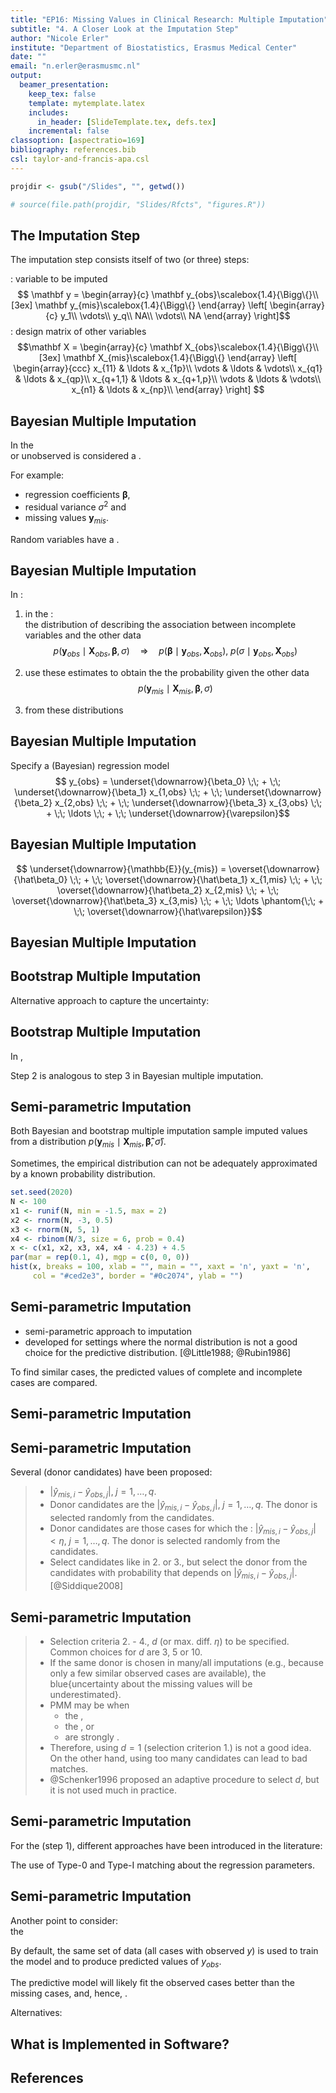 ```yaml
---
title: "EP16: Missing Values in Clinical Research: Multiple Imputation"
subtitle: "4. A Closer Look at the Imputation Step"
author: "Nicole Erler"
institute: "Department of Biostatistics, Erasmus Medical Center"
date: ""
email: "n.erler@erasmusmc.nl"
output:
  beamer_presentation:
    keep_tex: false
    template: mytemplate.latex
    includes:
      in_header: [SlideTemplate.tex, defs.tex]
    incremental: false
classoption: [aspectratio=169]
bibliography: references.bib
csl: taylor-and-francis-apa.csl
---
```


```r
projdir <- gsub("/Slides", "", getwd())

# source(file.path(projdir, "Slides/Rfcts", "figures.R"))
```

## The Imputation Step

The imputation step consists itself of two (or three) steps:
\begin{enumerate} \setcounter{enumi}{-1}
\item specification of the imputation model
\item \blue{estimation} / sampling \blue{of the parameters}
\item \blue{drawing imputed values} from the predictive distribution
\end{enumerate}

\bigskip\pause

\blue{Notation:}
\begincols[onlytextwidth]
\begincol{0.5\linewidth}
\blue{y}: variable to be imputed
$$
\mathbf y = \begin{array}{c}
\mathbf y_{obs}\scalebox{1.4}{\Bigg\{}\\[3ex]
\mathbf y_{mis}\scalebox{1.4}{\Bigg\{}
\end{array}
\left[
\begin{array}{c}
            y_1\\
            \vdots\\
            y_q\\
            NA\\
            \vdots\\
            NA
            \end{array}
\right]$$
\endcol
\begincol{0.5\linewidth}
\blue{X}: design matrix of other variables
$$\mathbf X = \begin{array}{c}
\mathbf X_{obs}\scalebox{1.4}{\Bigg\{}\\[3ex]
\mathbf X_{mis}\scalebox{1.4}{\Bigg\{}
\end{array}
\left[
\begin{array}{ccc}
x_{11} & \ldots & x_{1p}\\
\vdots & \ldots & \vdots\\
x_{q1} & \ldots & x_{qp}\\
x_{q+1,1} & \ldots & x_{q+1,p}\\
\vdots & \ldots & \vdots\\
x_{n1} & \ldots & x_{np}\\
\end{array}
\right]
$$
\endcol
\endcols



## Bayesian Multiple Imputation

In the \blue{Bayesian framework:}\
\blue{everything unknown} or unobserved is considered a \blue{random variable}.

For example:

* regression coefficients $\boldsymbol\beta$,
* residual variance $\sigma^2$ and 
* missing values $\mathbf y_{mis}$.

\bigskip\pause

Random variables have a \blue{probability distribution}.
\begin{itemize}
\item The \blue{expectation} of that distribution quantifies which \blue{values} of the random
variable are \blue{most likely}.
\item The \blue{variance} is a measure of the \blue{uncertainty} about the values.
\end{itemize}

## Bayesian Multiple Imputation
In \blue{Bayesian imputation}:

1. in the \blue{observed data}:\
  \blue{estimate} the distribution of \blue{the parameters} describing the
  association between incomplete variables and the other data
  $$p(\mathbf y_{obs}\mid\mathbf X_{obs}, \boldsymbol\beta, \sigma) 
  \quad \Rightarrow \quad
  p(\boldsymbol\beta\mid \mathbf y_{obs}, \mathbf X_{obs}), \; 
  p(\sigma\mid \mathbf y_{obs}, \mathbf X_{obs})$$
  
2. use these estimates to obtain the the probability \blue{distribution of incomplete
  variables} given the other data
  $$p(\mathbf y_{mis}\mid\mathbf X_{mis}, \boldsymbol\beta, \sigma)$$
  
3. \blue{sample values} from these distributions \blue{\ding{225} imputation}


## Bayesian Multiple Imputation
\blue{Step 1:}

Specify a (Bayesian) regression model
$$ y_{obs} = \underset{\downarrow}{\beta_0} \;\; + \;\;
\underset{\downarrow}{\beta_1} x_{1,obs} \;\; + \;\;
\underset{\downarrow}{\beta_2} x_{2,obs} \;\; + \;\;
\underset{\downarrow}{\beta_3} x_{3,obs} \;\; + \;\; \ldots \;\; + \;\;
\underset{\downarrow}{\varepsilon}$$

\begin{picture}(370, 80)(-15, -0)
\put(305, 60){\includegraphics[width = 0.15\linewidth]{graphics/Section04/BayesImp_eps.png}}
\put(205, 60){\includegraphics[width = 0.15\linewidth]{graphics/Section04/BayesImp_beta3.png}}
\put(80, 60){\includegraphics[width = 0.15\linewidth]{graphics/Section04/BayesImp_beta1.png}}

\pause

\put(98, 54){\small$\downarrow$}
\put(100, 54){\small$\downarrow$}
\put(105, 54){\small$\downarrow$}
\put(109, 54){\small$\downarrow$}
\put(110, 54){\small$\downarrow$}
\put(112, 54){\small$\downarrow$}
\put(116, 54){\small$\downarrow$}
\put(118, 54){\small$\downarrow$}


\put(322, 54){\small$\downarrow$}
\put(328, 54){\small$\downarrow$}
\put(333, 54){\small$\downarrow$}
\put(336, 54){\small$\downarrow$}
\put(334, 54){\small$\downarrow$}
\put(342, 54){\small$\downarrow$}
\put(344, 54){\small$\downarrow$}

\put(222, 54){\small$\downarrow$}
\put(228, 54){\small$\downarrow$}
\put(233, 54){\small$\downarrow$}
\put(234, 54){\small$\downarrow$}
\put(236, 54){\small$\downarrow$}
\put(240, 54){\small$\downarrow$}
\put(242, 54){\small$\downarrow$}
\put(247, 54){\small$\downarrow$}

\put( 80, -5){\includegraphics[width = 0.15\linewidth]{graphics/Section04/BayesImp_betahat1.png}}
\put(205, -5){\includegraphics[width = 0.15\linewidth]{graphics/Section04/BayesImp_betahat3.png}}
\put(305, -5){\includegraphics[width = 0.15\linewidth]{graphics/Section04/BayesImp_sighat.png}}

\end{picture}



## Bayesian Multiple Imputation

\blue{Step 2:}

\begin{picture}(370, 25)(-15, 25)
\put( 80, 0){\includegraphics[width = 0.15\linewidth]{graphics/Section04/BayesImp_betahat1.png}}
\put(205, 0){\includegraphics[width = 0.15\linewidth]{graphics/Section04/BayesImp_betahat3.png}}
\end{picture}

$$ \underset{\downarrow}{\mathbb{E}}(y_{mis}) = \overset{\downarrow}{\hat\beta_0} \;\; + \;\;
\overset{\downarrow}{\hat\beta_1} x_{1,mis} \;\; + \;\;
\overset{\downarrow}{\hat\beta_2} x_{2,mis} \;\; + \;\;
\overset{\downarrow}{\hat\beta_3} x_{3,mis} \;\; + \;\; \ldots
\phantom{\;\; + \;\;
\overset{\downarrow}{\hat\varepsilon}}$$

\begin{picture}(170, 0)
\put( 25, -45){\includegraphics[width = 0.15\linewidth]{graphics/Section04/BayesImp_Eymis.png}}
\end{picture}


\begin{flushright}
\only<1>{
\vspace*{12ex}
}
\only<2>{
\vspace*{-3ex}
\animategraphics[loop, autoplay, width = 0.4 \linewidth]{10}{graphics/Section02/regimps_movie/regimps_movie0}{001}{100}
}
\end{flushright}





## Bayesian Multiple Imputation
\blue{Step 3:}

\begin{picture}(200, 100)(50, 0)
\put(50, 40){\includegraphics[width = 0.15\linewidth]{graphics/Section04/BayesImp_Eymis.png}}
\put(150, 40){\includegraphics[width = 0.15\linewidth]{graphics/Section04/BayesImp_sighat.png}}
\put(75, 0){\includegraphics[width = 0.3\linewidth]{graphics/Section04/BayesImp_distr.png}}
\put(100, -65){\includegraphics[width = 0.17\linewidth]{graphics/Section04/BayesImp_ymis.png}}
\put(130, 0){$\downarrow$}
\put(160, 35){$\swarrow$}
\put(100, 35){$\searrow$}
\end{picture}

\begin{flushright}
\vspace*{-6ex}
\animategraphics[loop, autoplay, width = 0.4\linewidth]{1}{graphics/Section02/ranerr_movie/ranerr_movie}{0001}{0010}
\end{flushright}





## Bootstrap Multiple Imputation
Alternative approach to capture the uncertainty: \blue{bootstrap}

\tcbset{before=,after=\hfill, boxsep=0mm,
colframe=EMC20, 
colback=EMC20,
valign = center, halign = center, 
height = 1.8cm, width = 4cm
}

\vfill

\begin{columns}
\begin{column}{0.55\linewidth}
\scalebox{0.68}{
\setlength{\unitlength}{1cm}
\begin{picture}(11, 7)
%
\put(0, 4){
\tcbox[tikznode]{observed\\data}
}
%
\put(5, 5.0){
\tcbox[tikznode]{bootstrap\\sample}
}
\put(6.4, 4.4){\color{EMCdark}\vdots}
\put(5, 2.25){
\tcbox[tikznode]{bootstrap\\sample}
}
\put(5, 0){
\tcbox[tikznode]{bootstrap\\sample}
}
{\color{EMCdark}
\put(2.8, 5.0){\vector(2, 1){2.2}}
\put(2.8, 4.5){\vector(2,-1){2.2}}
\put(2.8, 4.0){\vector(2,-3){2.2}}
%
\put(2.8, 5.0){\rotatebox{28}{\footnotesize \parbox{3cm}{sample with\\replacement}}}
\put(2.8, 4.3){\rotatebox{-27}{\footnotesize \parbox{3cm}{sample with\\replacement}}}
\put(3.05, 3.2){\rotatebox{-57}{\footnotesize \parbox{3cm}{sample with\\replacement}}}
%
\put(8.0, 5.90){\vector(1,0){1}}
\put(8.0, 3.15){\vector(1,0){1}}
\put(8.0, 0.90){\vector(1,0){1}}
}%
\put(9.1, 5.90){\parbox{2cm}{\Large estimate\\$\boldsymbol{\hat\beta}$ and $\hat\sigma$}}
\put(9.1, 3.15){\parbox{2cm}{\Large estimate\\$\boldsymbol{\hat\beta}$ and $\hat\sigma$}}
\put(9.1, 0.90){\parbox{2cm}{\Large estimate\\$\boldsymbol{\hat\beta}$ and $\hat\sigma$}}
\end{picture}
}
\end{column}
\begin{column}{0.45\linewidth}
Bootstrap samples can contain some \blue{observations multiple times} and some
\blue{observations not at all}.

\end{column}
\end{columns}


## Bootstrap Multiple Imputation
In \blue{bootstrap multiple imputation},
\begin{itemize}
\item per imputation: \blue{one bootstrap sample} of the \blue{observed data}
\item the (least squares or maximum likelihood) estimates of the parameters are calculated from
      $$\mathbf y_{obs} = \mathbf X_{obs}
      \underset{\stackrel{\downarrow}{\boldsymbol{\hat\beta}}}{\boldsymbol\beta} +
      \underset{\stackrel{\downarrow}{\hat\sigma}}{\varepsilon_{obs}}\hspace{2cm}\text{(step 1)}.$$
\item Imputed values are sampled from
$p(\mathbf y_{mis} \mid \mathbf X_{mis}, \boldsymbol{\hat\beta}, \hat\sigma)$ (step 2).
\end{itemize}

\vfill

\pause

\blue{\ding{225}} Step 2 is analogous to step 3 in Bayesian multiple imputation.


## Semi-parametric Imputation
Both Bayesian and bootstrap multiple imputation sample imputed values from
a distribution 
$p(\mathbf y_{mis} \mid \mathbf X_{mis}, \boldsymbol{\hat\beta}, \hat\sigma)$.

\bigskip

Sometimes, the empirical distribution can not
be adequately approximated by a known probability distribution.

\vfill

```r
set.seed(2020)
N <- 100
x1 <- runif(N, min = -1.5, max = 2)
x2 <- rnorm(N, -3, 0.5)
x3 <- rnorm(N, 5, 1)
x4 <- rbinom(N/3, size = 6, prob = 0.4)
x <- c(x1, x2, x3, x4, x4 - 4.23) + 4.5
par(mar = rep(0.1, 4), mgp = c(0, 0, 0))
hist(x, breaks = 100, xlab = "", main = "", xaxt = 'n', yaxt = 'n',
     col = "#ced2e3", border = "#0c2074", ylab = "")
```


## Semi-parametric Imputation
\blue{Predictive Mean Matching (PMM)}

* semi-parametric approach to imputation
* developed for settings where the normal distribution is not a
  good choice for the predictive distribution. [@Little1988; @Rubin1986]

\bigskip\pause

\blue{Idea:}
\begin{itemize}
\item find cases in the observed data that are similar to the cases with missing values
\item fill in the missing value with the observed value from one of those cases
\end{itemize}

\bigskip

To find similar cases, the predicted values of complete and incomplete cases
are compared.



## Semi-parametric Imputation {#pmmalgo}
\blue{The steps in PMM:}
\begin{enumerate}
\item Obtain parameter estimates for $\boldsymbol{\hat\beta}$ and $\hat\sigma$ (see later)
\item Calculate the predicted values for the observed cases
      $$\boldsymbol{\hat y}_{obs} = \mathbf{X}_{obs} \boldsymbol{\hat\beta}$$
\item Calculate the predicted value for the missing cases
      $$\boldsymbol{\hat y}_{mis} = \mathbf{X}_{mis} \boldsymbol{\hat\beta}$$
\item For each missing value, find $d$ donor candidates that fulfil a given
      criterion (details on the next slide).
\item Randomly select one of the donors.
\end{enumerate}


## Semi-parametric Imputation
Several \blue{criteria to select donors} (donor candidates) have been proposed:

> - \blue{Case with the smallest absolute difference}
    $\left|\hat y_{mis,i} - \hat y_{obs, j}\right|, \; j = 1,\ldots,q$.
> - Donor candidates are the \blue{$d$ cases with the smallest absolute difference}
    $\left|\hat y_{mis,i} - \hat y_{obs, j}\right|, \; j = 1,\ldots,q$.
    The donor is selected randomly from the candidates.
> - Donor candidates are those cases for which the \blue{absolute difference
    is smaller than some limit $\eta$}:
    $\left|\hat y_{mis,i} - \hat y_{obs, j}\right|<\eta, \; j = 1,\ldots,q$.
    The donor is selected randomly from the candidates.
> - Select candidates like in 2. or 3., but select the donor from the
    candidates with probability that depends on 
    $\left|\hat y_{mis,i} - \hat y_{obs, j}\right|$.[@Siddique2008]


## Semi-parametric Imputation
\blue{Potential issues with donor selection}

> - Selection criteria 2. - 4., \blue{require the number of candidates}
          $d$ (or max. diff. $\eta$) to be specified. Common choices for
          $d$ are 3, 5 or 10.
> - If the same donor is chosen in many/all imputations (e.g., because
    only a few similar observed cases are available), the
    blue{uncertainty about the missing values will be underestimated}.
> - \blue{\ding{225}} PMM may be \blue{problematic} when
>     - the \blue{dataset is very small},
>     - the \blue{proportion of missing values is large}, or
>     - \blue{predictor variables} are strongly \blue{related to the missingness}.
> - Therefore, using $d = 1$ (selection criterion 1.) is not a
    good idea. On the other hand, using too many candidates can lead to bad matches.
> - @Schenker1996 proposed an adaptive procedure
    to select $d$, but it is not used much in practice.



## Semi-parametric Imputation
For the \blue{sampling of the parameters} (step 1),
different approaches have been introduced in the literature:

\bigskip

\begin{tabular}{lp{12cm}}
Type-0 & $\hat\beta_{LS/ML}$ (least squares or maximum likelihood) are used in
          both prediction models\\[2ex]
Type-I & $\hat\beta_{LS/ML}$ to predict $\hat y_{obs}$;
          $\tilde\beta_{B/BS}$ (Bayesian or bootstrapped) to predict $\hat y_{mis}$\\[2ex]
Type-II & $\tilde\beta$ to predict $\hat y_{obs}$ as well as $\hat y_{mis}$\\[2ex]
Type-III & different draws $\tilde\beta^{(1)}_{B/BS}$ and $\tilde\beta^{(2)}_{B/BS}$
           to predict $\hat y_{obs}$ and $\hat y_{mis}$, respectively
\end{tabular}

\bigskip

The use of Type-0 and Type-I matching \blue{underestimates the uncertainty} about
the regression parameters.


## Semi-parametric Imputation
Another point to consider:\
the \blue{choice of the set of data used to train the prediction models}

\bigskip

By default, the same set of data (all cases
with observed $y$) is used to train the model and to produce predicted values
of $y_{obs}$.

\bigskip

The predictive model will likely fit the observed cases better than the missing cases,
and, hence, \blue{variation will be underestimated}.

\bigskip

Alternatives:
\begin{itemize}
\item the \blue{model could be trained on the whole data}
(using previously imputed values)
\item use a \blue{leave-one-out approach} on the observed data
\end{itemize}


## What is Implemented in Software?
\blue{mice (in R):}
\begin{itemize}
\item \blue{PMM} via \Rfct{mice.impute.pmm}
      \begin{itemize}
      \item specification of number of donors $d$ (same for all variables)
      \item Type-0, Type-I, Type-II matching
      \end{itemize}
\item \blue{PMM} via \Rfct{mice.impute.midastouch}
      \begin{itemize}
      \item allows leave-one-out estimation of the parameters
      \item distance based donor selection
      \item Type-0, Type-I, Type-II matching
      \end{itemize}
\item \blue{bootstrap} linear regression via \Rfct{mice.impute.norm.boot}
\item \blue{bootstrap} logistic regression via \Rfct{mice.impute.logreg.boot}
\item \blue{Bayesian} linear regression via \Rfct{mice.impute.norm}
\item \ldots
\end{itemize}



## References
